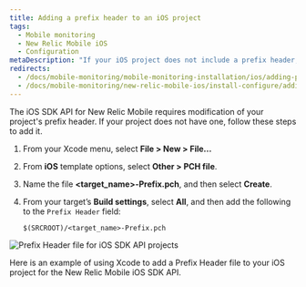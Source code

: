 ```yaml
---
title: Adding a prefix header to an iOS project
tags:
  - Mobile monitoring
  - New Relic Mobile iOS
  - Configuration
metaDescription: "If your iOS project does not include a prefix header, follow these steps to add one for New Relic Mobile''s iOS SDK API."
redirects:
  - /docs/mobile-monitoring/mobile-monitoring-installation/ios/adding-prefix-header-ios-project
  - /docs/mobile-monitoring/new-relic-mobile-ios/install-configure/adding-prefix-header-ios-project
---
```


The iOS SDK API for New Relic Mobile requires modification of your project's prefix header. If your project does not have one, follow these steps to add it.

1. From your Xcode menu, select **File > New > File...**
2. From **iOS** template options, select **Other > PCH file**.
3. Name the file **&lt;target_name>-Prefix.pch**, and then select **Create**.
4. From your target’s **Build settings**, select **All**, and then add the following to the `Prefix Header` field:

   ```
   $(SRCROOT)/<target_name>-Prefix.pch
   ```

![Prefix Header file for iOS SDK API projects](./images/screen-ios-sdk-api-prefix-header.png "Prefix Header file for iOS SDK API projects")

<figcaption>
  Here is an example of using Xcode to add a Prefix Header file to your iOS project for the New Relic Mobile iOS SDK API.
</figcaption>

